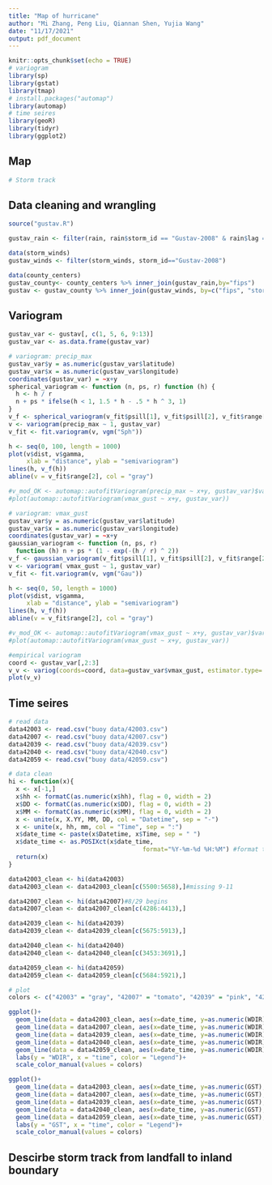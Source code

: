 ---
title: "Map of hurricane"
author: "Mi Zhang, Peng Liu, Qiannan Shen, Yujia Wang"
date: "11/17/2021"
output: pdf_document
---

```{r setup, include=FALSE}
knitr::opts_chunk$set(echo = TRUE)
# variogram
library(sp)
library(gstat)
library(tmap)
# install.packages("automap")
library(automap)
# time seires
library(geoR)
library(tidyr)
library(ggplot2)
```

## Map
```{r}
# Storm track


```




## Data cleaning and wrangling

```{r}
source("gustav.R")

gustav_rain <- filter(rain, rain$storm_id == "Gustav-2008" & rain$lag ==0)

data(storm_winds)
gustav_winds <- filter(storm_winds, storm_id=="Gustav-2008")

data(county_centers)
gustav_county<- county_centers %>% inner_join(gustav_rain,by="fips")
gustav <- gustav_county %>% inner_join(gustav_winds, by=c("fips", "storm_id", "usa_atcf_id"))
```

## Variogram

```{r}
gustav_var <- gustav[, c(1, 5, 6, 9:13)]
gustav_var <- as.data.frame(gustav_var)

# variogram: precip_max
gustav_var$y = as.numeric(gustav_var$latitude)
gustav_var$x = as.numeric(gustav_var$longitude)
coordinates(gustav_var) = ~x+y
spherical_variogram <- function (n, ps, r) function (h) {
  h <- h / r
  n + ps * ifelse(h < 1, 1.5 * h - .5 * h ^ 3, 1)
}
v_f <- spherical_variogram(v_fit$psill[1], v_fit$psill[2], v_fit$range[2])
v <- variogram(precip_max ~ 1, gustav_var)
v_fit <- fit.variogram(v, vgm("Sph"))

h <- seq(0, 100, length = 1000)
plot(v$dist, v$gamma,
     xlab = "distance", ylab = "semivariogram")
lines(h, v_f(h))
abline(v = v_fit$range[2], col = "gray")

#v_mod_OK <- automap::autofitVariogram(precip_max ~ x+y, gustav_var)$var_model
#plot(automap::autofitVariogram(vmax_gust ~ x+y, gustav_var))
```

```{r}
# variogram: vmax_gust
gustav_var$y = as.numeric(gustav_var$latitude)
gustav_var$x = as.numeric(gustav_var$longitude)
coordinates(gustav_var) = ~x+y
gaussian_variogram <- function (n, ps, r)
  function (h) n + ps * (1 - exp(-(h / r) ^ 2))
v_f <- gaussian_variogram(v_fit$psill[1], v_fit$psill[2], v_fit$range[2])
v <- variogram( vmax_gust ~ 1, gustav_var)
v_fit <- fit.variogram(v, vgm("Gau"))

h <- seq(0, 50, length = 1000)
plot(v$dist, v$gamma,
     xlab = "distance", ylab = "semivariogram")
lines(h, v_f(h))
abline(v = v_fit$range[2], col = "gray")

#v_mod_OK <- automap::autofitVariogram(vmax_gust ~ x+y, gustav_var)$var_model
#plot(automap::autofitVariogram(vmax_gust ~ x+y, gustav_var))
```

```{r}
#empirical variogram
coord <- gustav_var[,2:3]
v_v <- variog(coords=coord, data=gustav_var$vmax_gust, estimator.type='modulus')
plot(v_v)
```


## Time seires

```{r}
# read data
data42003 <- read.csv("buoy data/42003.csv")
data42007 <- read.csv("buoy data/42007.csv")
data42039 <- read.csv("buoy data/42039.csv")
data42040 <- read.csv("buoy data/42040.csv")
data42059 <- read.csv("buoy data/42059.csv")

# data clean
hi <- function(x){
  x <- x[-1,]
  x$hh <- formatC(as.numeric(x$hh), flag = 0, width = 2)
  x$DD <- formatC(as.numeric(x$DD), flag = 0, width = 2)
  x$MM <- formatC(as.numeric(x$MM), flag = 0, width = 2)
  x <- unite(x, X.YY, MM, DD, col = "Datetime", sep = "-")
  x <- unite(x, hh, mm, col = "Time", sep = ":")
  x$date_time <- paste(x$Datetime, x$Time, sep = " ")
  x$date_time <- as.POSIXct(x$date_time,
                                     format="%Y-%m-%d %H:%M") #format time
  return(x)
}

data42003_clean <- hi(data42003)
data42003_clean <- data42003_clean[c(5500:5658),]#missing 9-11

data42007_clean <- hi(data42007)#8/29 begins
data42007_clean <- data42007_clean[c(4286:4413),]

data42039_clean <- hi(data42039)
data42039_clean <- data42039_clean[c(5675:5913),]

data42040_clean <- hi(data42040)
data42040_clean <- data42040_clean[c(3453:3691),]

data42059_clean <- hi(data42059)
data42059_clean <- data42059_clean[c(5684:5921),]

# plot
colors <- c("42003" = "gray", "42007" = "tomato", "42039" = "pink", "42040" = "skyblue", "42059" = "orange")

ggplot()+
  geom_line(data = data42003_clean, aes(x=date_time, y=as.numeric(WDIR), color = "42003"))+
  geom_line(data = data42007_clean, aes(x=date_time, y=as.numeric(WDIR), color = "42007")) +
  geom_line(data = data42039_clean, aes(x=date_time, y=as.numeric(WDIR), color = "42039")) +
  geom_line(data = data42040_clean, aes(x=date_time, y=as.numeric(WDIR), color = "42040")) +
  geom_line(data = data42059_clean, aes(x=date_time, y=as.numeric(WDIR), color = "42059")) +
  labs(y = "WDIR", x = "time", color = "Legend")+
  scale_color_manual(values = colors)

ggplot()+
  geom_line(data = data42003_clean, aes(x=date_time, y=as.numeric(GST), color = "42003"))+
  geom_line(data = data42007_clean, aes(x=date_time, y=as.numeric(GST), color = "42007")) +
  geom_line(data = data42039_clean, aes(x=date_time, y=as.numeric(GST), color = "42039")) +
  geom_line(data = data42040_clean, aes(x=date_time, y=as.numeric(GST), color = "42040")) +
  geom_line(data = data42059_clean, aes(x=date_time, y=as.numeric(GST), color = "42059")) +
  labs(y = "GST", x = "time", color = "Legend")+
  scale_color_manual(values = colors)
```

## Descirbe storm track from landfall to inland boundary


